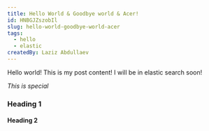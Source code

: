 ```yaml
---
title: Hello World & Goodbye world & Acer!
id: HNBGJZszobIl
slug: hello-world-goodbye-world-acer
tags:
  - hello
  - elastic
createdBy: Laziz Abdullaev
---
```


Hello world! This is my post content!
I will be in elastic search soon!

*This is special*

### Heading 1
#### Heading 2

